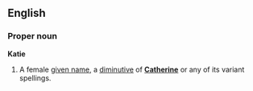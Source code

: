 ==English==
===Proper noun===
'''Katie'''

#A female [[given name]], a [[diminutive]] of '''[[Catherine]]''' or any of its variant spellings.